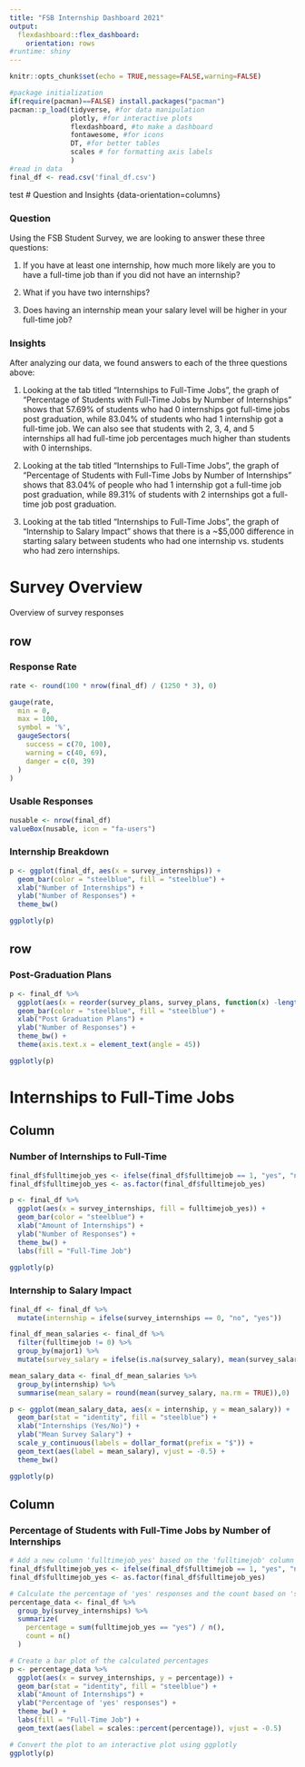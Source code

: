 ```yaml
---
title: "FSB Internship Dashboard 2021"
output: 
  flexdashboard::flex_dashboard:
    orientation: rows
#runtime: shiny
---
```


```r
knitr::opts_chunk$set(echo = TRUE,message=FALSE,warning=FALSE)

#package initialization
if(require(pacman)==FALSE) install.packages("pacman")
pacman::p_load(tidyverse, #for data manipulation
               plotly, #for interactive plots
               flexdashboard, #to make a dashboard
               fontawesome, #for icons
               DT, #for better tables
               scales # for formatting axis labels
               )
#read in data
final_df <- read.csv('final_df.csv')
```
test
# Question and Insights {data-orientation=columns}

### Question

Using the FSB Student Survey, we are looking to answer these three questions:

1. If you have at least one internship, how much more likely are you to have a full-time job than if you did not have an internship?

2. What if you have two internships?

3. Does having an internship mean your salary level will be higher in your full-time job?

### Insights

After analyzing our data, we found answers to each of the three questions above: 

1. Looking at the tab titled "Internships to Full-Time Jobs", the graph of "Percentage of Students with Full-Time Jobs by Number of Internships" shows that 57.69% of students who had 0 internships got full-time jobs post graduation, while 83.04% of students who had 1 internship got a full-time job. We can also see that students with 2, 3, 4, and 5 internships all had full-time job percentages much higher than students with 0 internships. 

2. Looking at the tab titled "Internships to Full-Time Jobs", the graph of "Percentage of Students with Full-Time Jobs by Number of Internships" shows that 83.04% of people who had 1 internship got a full-time job post graduation, while 89.31% of students with 2 internships got a full-time job post graduation. 

3. Looking at the tab titled "Internships to Full-Time Jobs", the graph of "Internship to Salary Impact" shows that there is a ~$5,000 difference in starting salary between students who had one internship vs. students who had zero internships. 


# Survey Overview {data-orientation=columns}

Overview of survey responses
  
## row {data-width=500}

### Response Rate

```r
rate <- round(100 * nrow(final_df) / (1250 * 3), 0)

gauge(rate,
  min = 0,
  max = 100,
  symbol = '%',
  gaugeSectors(
    success = c(70, 100),
    warning = c(40, 69),
    danger = c(0, 39)
  )
)

```

### Usable Responses

```r
nusable <- nrow(final_df)
valueBox(nusable, icon = "fa-users")
```   
 
### Internship Breakdown

```r
p <- ggplot(final_df, aes(x = survey_internships)) +
  geom_bar(color = "steelblue", fill = "steelblue") +
  xlab("Number of Internships") +
  ylab("Number of Responses") +
  theme_bw()

ggplotly(p)
```


## row {data-height=600}

### Post-Graduation Plans
    
```r
p <- final_df %>%
  ggplot(aes(x = reorder(survey_plans, survey_plans, function(x) -length(x)))) +
  geom_bar(color = "steelblue", fill = "steelblue") +
  xlab("Post Graduation Plans") +
  ylab("Number of Responses") +
  theme_bw() +
  theme(axis.text.x = element_text(angle = 45))

ggplotly(p)
```


# Internships to Full-Time Jobs {data-orientation=columns}

## Column {data-width=400}

### Number of Internships to Full-Time

```r
final_df$fulltimejob_yes <- ifelse(final_df$fulltimejob == 1, "yes", "no")
final_df$fulltimejob_yes <- as.factor(final_df$fulltimejob_yes)

p <- final_df %>%
  ggplot(aes(x = survey_internships, fill = fulltimejob_yes)) +
  geom_bar(color = "steelblue") +
  xlab("Amount of Internships") +
  ylab("Number of Responses") +
  theme_bw() +
  labs(fill = "Full-Time Job")

ggplotly(p)

```

### Internship to Salary Impact

```r
final_df <- final_df %>%
  mutate(internship = ifelse(survey_internships == 0, "no", "yes"))

final_df_mean_salaries <- final_df %>%
  filter(fulltimejob != 0) %>%
  group_by(major1) %>%
  mutate(survey_salary = ifelse(is.na(survey_salary), mean(survey_salary, na.rm = TRUE), survey_salary))

mean_salary_data <- final_df_mean_salaries %>%
  group_by(internship) %>%
  summarise(mean_salary = round(mean(survey_salary, na.rm = TRUE)),0)

p <- ggplot(mean_salary_data, aes(x = internship, y = mean_salary)) +
  geom_bar(stat = "identity", fill = "steelblue") +
  xlab("Internships (Yes/No)") +
  ylab("Mean Survey Salary") +
  scale_y_continuous(labels = dollar_format(prefix = "$")) +
  geom_text(aes(label = mean_salary), vjust = -0.5) + 
  theme_bw()

ggplotly(p)

```

## Column {data-width=600}

### Percentage of Students with Full-Time Jobs by Number of Internships

```r
# Add a new column 'fulltimejob_yes' based on the 'fulltimejob' column
final_df$fulltimejob_yes <- ifelse(final_df$fulltimejob == 1, "yes", "no")
final_df$fulltimejob_yes <- as.factor(final_df$fulltimejob_yes)

# Calculate the percentage of 'yes' responses and the count based on 'survey_internships'
percentage_data <- final_df %>%
  group_by(survey_internships) %>%
  summarize(
    percentage = sum(fulltimejob_yes == "yes") / n(),
    count = n()
  )

# Create a bar plot of the calculated percentages
p <- percentage_data %>%
  ggplot(aes(x = survey_internships, y = percentage)) +
  geom_bar(stat = "identity", fill = "steelblue") +
  xlab("Amount of Internships") +
  ylab("Percentage of 'yes' responses") +
  theme_bw() +
  labs(fill = "Full-Time Job") +
  geom_text(aes(label = scales::percent(percentage)), vjust = -0.5)

# Convert the plot to an interactive plot using ggplotly
ggplotly(p)

```

